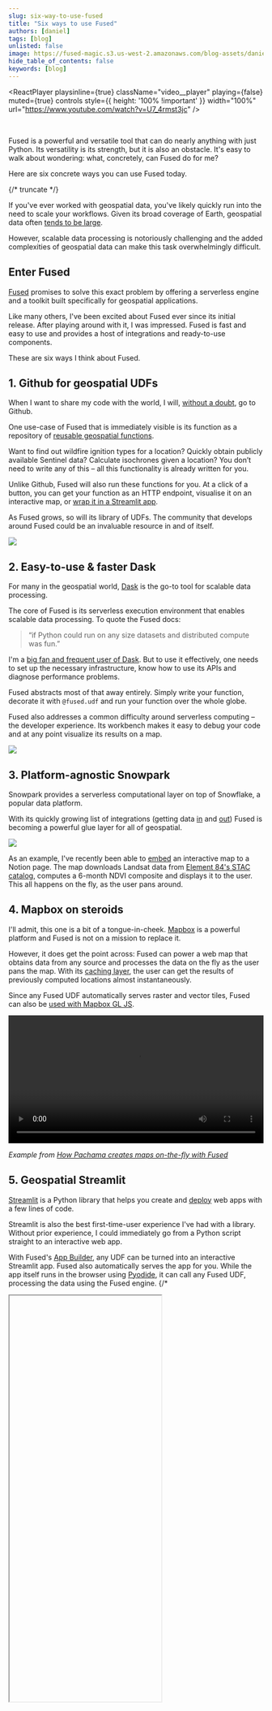 ```yaml
---
slug: six-way-to-use-fused
title: "Six ways to use Fused"
authors: [daniel]
tags: [blog]
unlisted: false
image: https://fused-magic.s3.us-west-2.amazonaws.com/blog-assets/daniel_card.png
hide_table_of_contents: false
keywords: [blog]
---
```




<ReactPlayer
    playsinline={true}
    className="video__player"
    playing={false}
    muted={true}
    controls
    style={{ height: '100% !important' }}
    width="100%"
    url="https://www.youtube.com/watch?v=U7_4rmst3jc"
/>

<br/>

Fused is a powerful and versatile tool that can do nearly anything with just Python. Its versatility is its strength, but it is also an obstacle. It's easy to walk about wondering: what, concretely, can Fused do for me?

Here are six concrete ways you can use Fused today.




{/* truncate */}

If you've ever worked with geospatial data, you've likely quickly run into the need to scale your workflows.
Given its broad coverage of Earth, geospatial data often [tends to be large](https://twitter.com/shoyer/status/1805732055394959819).

However, scalable data processing is notoriously challenging and the added complexities of geospatial data can make this task overwhelmingly difficult.

## Enter Fused

[Fused](https://www.fused.io/) promises to solve this exact problem by offering a serverless engine and a toolkit built specifically for geospatial applications.

Like many others, I've been excited about Fused ever since its initial release. After playing around with it, I was impressed. Fused is fast and easy to use and provides a host of integrations and ready-to-use components.

These are six ways I think about Fused.

## 1. Github for geospatial UDFs

When I want to share my code with the world, I will,
[without a doubt](https://www.youtube.com/watch?v=4FNNlMtPS-0), go to Github.

One use-case of Fused that is immediately visible is its function as a repository of [reusable geospatial functions](https://github.com/fusedio/udfs).

Want to find out wildfire ignition types for a location?
Quickly obtain publicly available Sentinel data?
Calculate isochrones given a location?
You don’t need to write any of this – all this functionality is already written for you.

Unlike Github, Fused will also run these functions for you. At a click of a button, you can get your function as an HTTP endpoint, visualise it on an interactive map, or [wrap it in a Streamlit app](#5-geospatial-streamlit).

As Fused grows, so will its library of UDFs.
The community that develops around Fused could be an invaluable resource in and of itself.

![](https://i.imgur.com/rDhc0WD.png)

## 2. Easy-to-use & faster Dask

For many in the geospatial world, [Dask](https://dask.org/) is the go-to tool for scalable data processing.

The core of Fused is its serverless execution environment that enables scalable data processing.
To quote the Fused docs:

> “if Python could run on any size datasets and distributed compute was fun.”

I'm a [big fan and frequent user of Dask](https://targomo.medium.com/how-we-learned-to-love-dask-and-achieved-a-40x-speedup-aa14e72d99c0).
But to use it effectively, one needs to set up the necessary infrastructure, know how to use its APIs and diagnose performance problems.

Fused abstracts most of that away entirely.
Simply write your function, decorate it with `@fused.udf` and run your function over the whole globe.

Fused also addresses a common difficulty around serverless computing – the developer experience.
Its workbench makes it easy to debug your code and at any point visualize its results on a map.

![](https://i.imgur.com/69pXXOi.gif)

## 3. Platform-agnostic Snowpark

Snowpark provides a serverless computational layer on top of Snowflake, a popular data platform.

With its quickly growing list of integrations (getting data [in](/user-guide/in/) and [out](/user-guide/out/)) Fused is becoming a powerful glue layer for all of geospatial.

![](https://fused-magic.s3.us-west-2.amazonaws.com/docs_assets/ecosystem_diagram.png)

As an example, I've recently been able to [embed](/user-guide/out/notion/#2-embed-the-map-into-notion) an interactive map to a Notion page. The map downloads Landsat data from [Element 84's STAC catalog](https://earth-search.aws.element84.com/v1), computes a 6-month NDVI composite and displays it to the user. This all happens on the fly, as the user pans around.

## 4. Mapbox on steroids

I'll admit, this one is a bit of a tongue-in-cheek.
[Mapbox](https://www.mapbox.com/) is a powerful platform and Fused is not on a mission to replace it.

However, it does get the point across: Fused can power a web map that obtains data from any source and processes the data on the fly as the user pans the map.
With its [caching layer](/core-concepts/cache/), the user can get the results of previously computed locations almost instantaneously.

Since any Fused UDF automatically serves raster and vector tiles, Fused can also be [used with Mapbox GL JS](/user-guide/out/mapbox/).

<video width="100%" controls> <source src="https://fused-magic.s3.us-west-2.amazonaws.com/blog-assets/pachama_land_suitability_app.mp4" type="video/mp4" /> </video>

*Example from [How Pachama creates maps on-the-fly with Fused](/blog/pachama-creates-maps-on-the-fly-with-fused/)*

## 5. Geospatial Streamlit

[Streamlit](https://streamlit.io/) is a Python library that helps you create and
[deploy](https://docs.streamlit.io/deploy/streamlit-community-cloud/deploy-your-app) web apps
with a few lines of code.

Streamlit is also the best first-time-user experience I've had with a library.
Without prior experience, I could immediately go from a Python script straight to an interactive web app.

With Fused's [App Builder](/workbench/app-builder/), any UDF can be turned into an interactive Streamlit app.
Fused also automatically serves the app for you.
While the app itself runs in the browser using [Pyodide](https://github.com/pyodide/pyodide), it can call any Fused UDF, processing the data using the Fused engine.
{/*

<Iframe
  id="six-ways"
  code={CODE}
  height="800px"
  useResizer={false}
  requirements={[
    "/pyarrow/pyarrow-17.0.0-cp312-cp312-pyodide_2024_0_wasm32.whl",
    "micropip",
    "pyodide-unix-timezones", // needed by pyarrow
    "requests",
    "yarl",
    "streamlit-folium",
    "fused"
  ]}
/> */}

## 6. Geospatial-first IDE

Of the six, this is the most aspirational use case.
It's also potentially the most impactful.

Fused provides the Workbench, a great web-based IDE.
Working with it started changing how I think of developing geospatial applications.

![](https://i.imgur.com/iM1pTKh.png)

Today, there are two worlds.

- On one side, the software engineer uses test-driven-development to develop well-designed code in quick iterations.

- On the other side, the data scientist develops code directly against real data using notebooks and visualizations.

Fused can bring these worlds together. Simply annotating your function as `@fused.udf` gives you the ability to immediately visualize the results with real data, over any geographic region.
Fused Workbench does this, but you could equally develop in VSCode and switch to QGIS to immediately inspect the results.

By developing your code as a web of stateless UDFs and utilizing `@fused.cache`, you gain the ability to develop automatically cached pipelines whose results can be inspected in tools like Felt or served with an HTTP endpoint without any added work.

Often the greatest cost of data pipelines is developer time.
Fused has the potential to tighten the development feedback loop and catch errors early, reducing the time needed to develop robust data pipelines.

## Conclusion

This article gave six concrete examples of how you can use Fused today.

However, the possibilities of Fused are not limited to these examples. With its powerful execution engine, visual IDE, growing host of integrations, and just-copy-the-link app deployment, Fused is generic enough to enable use cases not even the team behind it has thought of.

I'm excited about the future of Fused. I wouldn't be surprised to see it become a ubiquitous tool in the geospatial world.
